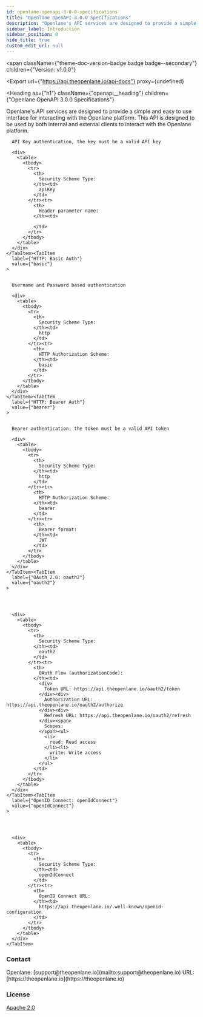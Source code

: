 ```yaml
---
id: openlane-openapi-3-0-0-specifications
title: "Openlane OpenAPI 3.0.0 Specifications"
description: "Openlane's API services are designed to provide a simple and easy to use interface for interacting with the Openlane platform. This API is designed to be used by both internal and external clients to interact with the Openlane platform."
sidebar_label: Introduction
sidebar_position: 0
hide_title: true
custom_edit_url: null
---
```



<span
  className={"theme-doc-version-badge badge badge--secondary"}
  children={"Version: v1.0.0"}
>
</span>

<Export
  url={"https://api.theopenlane.io/api-docs"}
  proxy={undefined}
>

</Export>

<Heading
  as={"h1"}
  className={"openapi__heading"}
  children={"Openlane OpenAPI 3.0.0 Specifications"}
>
</Heading>



Openlane's API services are designed to provide a simple and easy to use interface for interacting with the Openlane platform. This API is designed to be used by both internal and external clients to interact with the Openlane platform.

<div
  style={{"marginBottom":"2rem"}}
>
  <Heading
    id={"authentication"}
    as={"h2"}
    className={"openapi-tabs__heading"}
    children={"Authentication"}
  >
  </Heading><SchemaTabs
    className={"openapi-tabs__security-schemes"}
  >
    <TabItem
      label={"API Key: apiKey"}
      value={"apiKey"}
    >


      API Key authentication, the key must be a valid API key

      <div>
        <table>
          <tbody>
            <tr>
              <th>
                Security Scheme Type:
              </th><td>
                apiKey
              </td>
            </tr><tr>
              <th>
                Header parameter name:
              </th><td>

              </td>
            </tr>
          </tbody>
        </table>
      </div>
    </TabItem><TabItem
      label={"HTTP: Basic Auth"}
      value={"basic"}
    >


      Username and Password based authentication

      <div>
        <table>
          <tbody>
            <tr>
              <th>
                Security Scheme Type:
              </th><td>
                http
              </td>
            </tr><tr>
              <th>
                HTTP Authorization Scheme:
              </th><td>
                basic
              </td>
            </tr>
          </tbody>
        </table>
      </div>
    </TabItem><TabItem
      label={"HTTP: Bearer Auth"}
      value={"bearer"}
    >


      Bearer authentication, the token must be a valid API token

      <div>
        <table>
          <tbody>
            <tr>
              <th>
                Security Scheme Type:
              </th><td>
                http
              </td>
            </tr><tr>
              <th>
                HTTP Authorization Scheme:
              </th><td>
                bearer
              </td>
            </tr><tr>
              <th>
                Bearer format:
              </th><td>
                JWT
              </td>
            </tr>
          </tbody>
        </table>
      </div>
    </TabItem><TabItem
      label={"OAuth 2.0: oauth2"}
      value={"oauth2"}
    >




      <div>
        <table>
          <tbody>
            <tr>
              <th>
                Security Scheme Type:
              </th><td>
                oauth2
              </td>
            </tr><tr>
              <th>
                OAuth Flow (authorizationCode):
              </th><td>
                <div>
                  Token URL: https://api.theopenlane.io/oauth2/token
                </div><div>
                  Authorization URL: https://api.theopenlane.io/oauth2/authorize
                </div><div>
                  Refresh URL: https://api.theopenlane.io/oauth2/refresh
                </div><span>
                  Scopes:
                </span><ul>
                  <li>
                    read: Read access
                  </li><li>
                    write: Write access
                  </li>
                </ul>
              </td>
            </tr>
          </tbody>
        </table>
      </div>
    </TabItem><TabItem
      label={"OpenID Connect: openIdConnect"}
      value={"openIdConnect"}
    >




      <div>
        <table>
          <tbody>
            <tr>
              <th>
                Security Scheme Type:
              </th><td>
                openIdConnect
              </td>
            </tr><tr>
              <th>
                OpenID Connect URL:
              </th><td>
                https://api.theopenlane.io/.well-known/openid-configuration
              </td>
            </tr>
          </tbody>
        </table>
      </div>
    </TabItem>
  </SchemaTabs>
</div><div
  style={{"display":"flex","flexDirection":"column","marginBottom":"var(--ifm-paragraph-margin-bottom)"}}
>
  <h3
    style={{"marginBottom":"0.25rem"}}
  >
    Contact
  </h3><span>
    Openlane: [support@theopenlane.io](mailto:support@theopenlane.io)
  </span><span>
    URL: [https://theopenlane.io](https://theopenlane.io)
  </span>
</div><div
  style={{"marginBottom":"var(--ifm-paragraph-margin-bottom)"}}
>
  <h3
    style={{"marginBottom":"0.25rem"}}
  >
    License
  </h3><a
    href={"https://www.apache.org/licenses/LICENSE-2.0"}
  >
    Apache 2.0
  </a>
</div>
